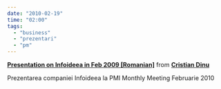 ```yaml
---
date: "2010-02-19"
time: "02:00"
tags:
  - "business"
  - "prezentari"
  - "pm"
---
```


::: {style="margin-bottom:5px"}
**[Presentation on Infoideea in Feb 2009 \[Romanian\]](http://www.slideshare.net/cristiandinuinfoideea/2010-1012-pmi-monthly-meeting-la-infoideea "Presentation on Infoideea in Feb 2009 [Romanian]"){target="_blank"}** from **[Cristian Dinu](http://www.slideshare.net/cristiandinuinfoideea){target="_blank"}**
:::

::: caption
Prezentarea companiei Infoideea la PMI Monthly Meeting Februarie 2010
:::